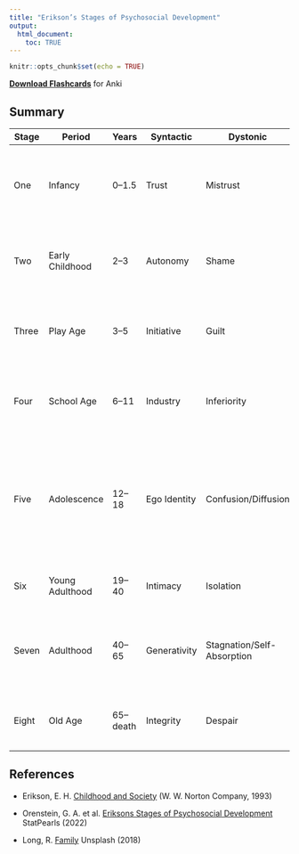```yaml
---
title: "Erikson’s Stages of Psychosocial Development"
output:
  html_document:
    toc: TRUE
---
```


```r
knitr::opts_chunk$set(echo = TRUE)
```

**[Download Flashcards](flashcards/eriksons_stages.apkg)** for Anki

## Summary

| **Stage** | **Period** | **Years** | **Syntactic** | **Dystonic** | **Virtue** | **Maldevelopment** | **Example** |
| ----- | --------------- | ----------------- | ------------ | -------------------------- | ---------- | ------------------- | ---------------------------------------------------------------------------------------------------------------------------------------------- |
| One   | Infancy         | 0–1.5    | Trust        | Mistrust                   | Hope       | Withdrawal          | secure environment provided by the caregiver, with regular access to affection and food                                                        |
| Two   | Early Childhood | 2–3      | Autonomy     | Shame                      | Will       | Compulsion          | caregiver promotes self-sufficiency while maintaining a secure environment                                                                     |
| Three | Play Age        | 3–5      | Initiative   | Guilt                      | Purpose    | Inhibition          | caregiver encourages, supports, and guides the child's own initiatives and interests                                                           |
| Four  | School Age      | 6–11     | Industry     | Inferiority                | Competence | Inertia (Passivity) | reasonable expectations set in school and at home, with praise for their accomplishments                                                       |
| Five  | Adolescence     | 12–18    | Ego Identity | Confusion/Diffusion        | Fidelity   | Repudiation         | individual weighs out their previous experiences, societal expectations, and their aspirations in establishing values and "finding themselves" |
| Six   | Young Adulthood | 19–40    | Intimacy     | Isolation                  | Love       | Distantiation       | individual forms close friendships or long-term partnership                                                                                    |
| Seven | Adulthood       | 40–65    | Generativity | Stagnation/Self-Absorption | Care       | Rejectivity         | engagement with the next generation through parenting, coaching, or teaching                                                                   |
| Eight | Old Age         | 65–death | Integrity    | Despair                    | Wisdom     | Disdain             | contemplation and acknowledgment of personal life accomplishments                                                                              |

## References

* Erikson, E. H. <a href="https://www.google.com/books/edition/Childhood_and_Society/L-UrEpS3UbEC">Childhood and Society</a> (W. W. Norton Company, 1993)

* Orenstein, G. A. et al. <a href="http://www.ncbi.nlm.nih.gov/books/NBK556096/">Eriksons Stages of Psychosocial Development</a> StatPearls (2022)

* Long, R. <a href="https://unsplash.com/photos/y0OAmd_COUM">Family</a> Unsplash (2018)
